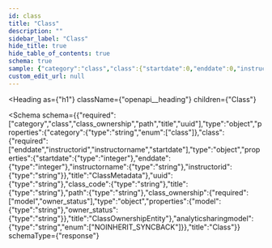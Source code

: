 ```yaml
---
id: class
title: "Class"
description: ""
sidebar_label: "Class"
hide_title: true
hide_table_of_contents: true
schema: true
sample: {"category":"class","class":{"startdate":0,"enddate":0,"instructorname":"string","instructorid":"string"},"uuid":"string","class_code":"string","title":"string","path":"string","class_ownership":{"model":"string","owner_status":"string"},"analyticsharingmodel":"NOINHERIT_SYNCBACK"}
custom_edit_url: null
---
```



<Heading
  as={"h1"}
  className={"openapi__heading"}
  children={"Class"}
>
</Heading>





<Schema
  schema={{"required":["category","class","class_ownership","path","title","uuid"],"type":"object","properties":{"category":{"type":"string","enum":["class"]},"class":{"required":["enddate","instructorid","instructorname","startdate"],"type":"object","properties":{"startdate":{"type":"integer"},"enddate":{"type":"integer"},"instructorname":{"type":"string"},"instructorid":{"type":"string"}},"title":"ClassMetadata"},"uuid":{"type":"string"},"class_code":{"type":"string"},"title":{"type":"string"},"path":{"type":"string"},"class_ownership":{"required":["model","owner_status"],"type":"object","properties":{"model":{"type":"string"},"owner_status":{"type":"string"}},"title":"ClassOwnershipEntity"},"analyticsharingmodel":{"type":"string","enum":["NOINHERIT_SYNCBACK"]}},"title":"Class"}}
  schemaType={"response"}
>
  
</Schema>
            